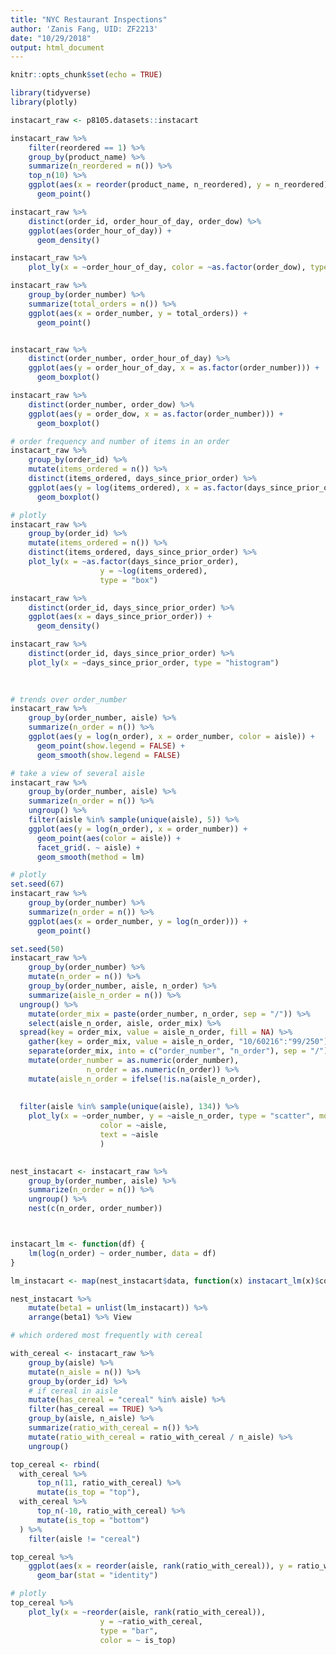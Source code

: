 ```yaml
---
title: "NYC Restaurant Inspections"
author: 'Zanis Fang, UID: ZF2213'
date: "10/29/2018"
output: html_document
---
```


```r
knitr::opts_chunk$set(echo = TRUE)
```


```r
library(tidyverse)
library(plotly)

instacart_raw <- p8105.datasets::instacart

instacart_raw %>%
	filter(reordered == 1) %>%
	group_by(product_name) %>% 
	summarize(n_reordered = n()) %>% 
	top_n(10) %>%
	ggplot(aes(x = reorder(product_name, n_reordered), y = n_reordered)) +
	  geom_point()

instacart_raw %>% 
	distinct(order_id, order_hour_of_day, order_dow) %>% 
	ggplot(aes(order_hour_of_day)) + 
	  geom_density()

instacart_raw %>% 
	plot_ly(x = ~order_hour_of_day, color = ~as.factor(order_dow), type = "histogram")

instacart_raw %>% 
	group_by(order_number) %>% 
	summarize(total_orders = n()) %>% 
	ggplot(aes(x = order_number, y = total_orders)) +
	  geom_point()


instacart_raw %>% 
	distinct(order_number, order_hour_of_day) %>% 
	ggplot(aes(y = order_hour_of_day, x = as.factor(order_number))) +
	  geom_boxplot()

instacart_raw %>% 
	distinct(order_number, order_dow) %>% 
	ggplot(aes(y = order_dow, x = as.factor(order_number))) +
	  geom_boxplot()

```

```r

# order frequency and number of items in an order
instacart_raw %>% 
	group_by(order_id) %>% 
	mutate(items_ordered = n()) %>%
	distinct(items_ordered, days_since_prior_order) %>% 
	ggplot(aes(y = log(items_ordered), x = as.factor(days_since_prior_order))) +
	  geom_boxplot()

# plotly	
instacart_raw %>% 
	group_by(order_id) %>% 
	mutate(items_ordered = n()) %>% 
	distinct(items_ordered, days_since_prior_order) %>% 
	plot_ly(x = ~as.factor(days_since_prior_order),
					y = ~log(items_ordered),
					type = "box")
```

```r
instacart_raw %>% 
	distinct(order_id, days_since_prior_order) %>% 
	ggplot(aes(x = days_since_prior_order)) +
	  geom_density()

instacart_raw %>% 
	distinct(order_id, days_since_prior_order) %>% 
	plot_ly(x = ~days_since_prior_order, type = "histogram")
	
	
```

```r
# trends over order_number
instacart_raw %>% 
	group_by(order_number, aisle) %>% 
	summarize(n_order = n()) %>% 
	ggplot(aes(y = log(n_order), x = order_number, color = aisle)) +
	  geom_point(show.legend = FALSE) +
	  geom_smooth(show.legend = FALSE)

# take a view of several aisle
instacart_raw %>% 
	group_by(order_number, aisle) %>% 
	summarize(n_order = n()) %>%
	ungroup() %>% 
	filter(aisle %in% sample(unique(aisle), 5)) %>% 
	ggplot(aes(y = log(n_order), x = order_number)) +
	  geom_point(aes(color = aisle)) +
	  facet_grid(. ~ aisle) +
	  geom_smooth(method = lm)

# plotly
set.seed(67)
instacart_raw %>% 
	group_by(order_number) %>% 
	summarize(n_order = n()) %>% 
	ggplot(aes(x = order_number, y = log(n_order))) +
	  geom_point()

set.seed(50)
instacart_raw %>% 
	group_by(order_number) %>% 
	mutate(n_order = n()) %>%
	group_by(order_number, aisle, n_order) %>%
	summarize(aisle_n_order = n()) %>%
  ungroup() %>% 
	mutate(order_mix = paste(order_number, n_order, sep = "/")) %>%
	select(aisle_n_order, aisle, order_mix) %>%
  spread(key = order_mix, value = aisle_n_order, fill = NA) %>%
	gather(key = order_mix, value = aisle_n_order, "10/60216":"99/250") %>%
	separate(order_mix, into = c("order_number", "n_order"), sep = "/") %>%
	mutate(order_number = as.numeric(order_number),
				 n_order = as.numeric(n_order)) %>%
	mutate(aisle_n_order = ifelse(!is.na(aisle_n_order),
																			 log(aisle_n_order / n_order),
																			 -10)) %>% 
  filter(aisle %in% sample(unique(aisle), 134)) %>% 
	plot_ly(x = ~order_number, y = ~aisle_n_order, type = "scatter", mode = "markers",
					color = ~aisle,
					text = ~aisle
					)
	
```	

```r
nest_instacart <- instacart_raw %>% 
	group_by(order_number, aisle) %>% 
	summarize(n_order = n()) %>% 
	ungroup() %>%
	nest(c(n_order, order_number))



instacart_lm <- function(df) {
	lm(log(n_order) ~ order_number, data = df)
}

lm_instacart <- map(nest_instacart$data, function(x) instacart_lm(x)$coefficients[2])

nest_instacart %>%
	mutate(beta1 = unlist(lm_instacart)) %>% 
	arrange(beta1) %>% View
```

```r
# which ordered most frequently with cereal

with_cereal <- instacart_raw %>% 
	group_by(aisle) %>% 
	mutate(n_aisle = n()) %>%
	group_by(order_id) %>% 
	# if cereal in aisle
	mutate(has_cereal = "cereal" %in% aisle) %>%
	filter(has_cereal == TRUE) %>% 
	group_by(aisle, n_aisle) %>% 
	summarize(ratio_with_cereal = n()) %>%
	mutate(ratio_with_cereal = ratio_with_cereal / n_aisle) %>% 
	ungroup()

top_cereal <- rbind(
  with_cereal %>%
	  top_n(11, ratio_with_cereal) %>% 
	  mutate(is_top = "top"),
  with_cereal %>%
	  top_n(-10, ratio_with_cereal) %>% 
	  mutate(is_top = "bottom")
  ) %>% 
	filter(aisle != "cereal")

top_cereal %>% 
	ggplot(aes(x = reorder(aisle, rank(ratio_with_cereal)), y = ratio_with_cereal)) +
	  geom_bar(stat = "identity")

# plotly	  
top_cereal %>% 
	plot_ly(x = ~reorder(aisle, rank(ratio_with_cereal)),
					y = ~ratio_with_cereal,
					type = "bar",
					color = ~ is_top)

```

